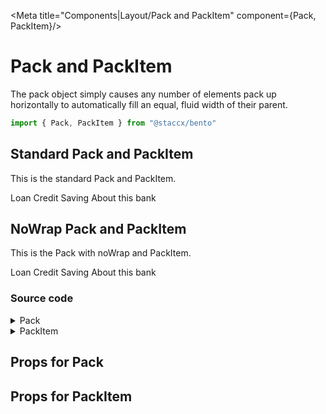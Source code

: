 
<Meta title="Components|Layout/Pack and PackItem" component={Pack, PackItem}/>

# Pack and PackItem
The pack object simply causes any number of elements pack up horizontally to automatically fill an equal, fluid width of their parent.

```javascript
import { Pack, PackItem } from "@staccx/bento"
```

## Standard Pack and PackItem
This is the standard Pack and PackItem.

<Preview>
  <Story name="Standard">
   <Pack justify="flex-start">
        <PackItem>Loan</PackItem>
        <PackItem>Credit</PackItem>
        <PackItem>Saving</PackItem>
        <PackItem>About this bank</PackItem>
    </Pack>
  </Story>
</Preview>

## NoWrap Pack and PackItem
This is the Pack with noWrap and PackItem.

<Preview>
  <Story name="NoWrap">
   <Pack middle noWrap>
        <PackItem>Loan</PackItem>
        <PackItem>Credit</PackItem>
        <PackItem>Saving</PackItem>
        <PackItem>About this bank</PackItem>
    </Pack>
  </Story>
</Preview>

### Source code
<details><summary>Pack</summary>
<p>

```bash
import React from "react"
import PropTypes from "prop-types"
import styled from "styled-components"
import { applyVariants } from "../../../theming"
import themeProps from "./Pack.themeProps"
import { componentCreateFactory } from "../../../theming/utils/createVariantsFunctionFactory"

/**
 * The pack object simply causes any number of elements pack up horizontally to automatically fill an equal, fluid width of their parent.
 */
const Pack = ({ children, className, bottom, middle, noWrap, justify }) => (
  <PackUl
    className={className}
    bottom={bottom}
    middle={middle}
    noWrap={noWrap}
    justify={justify}
  >
    {children}
  </PackUl>
)

const position = (bottom, middle) => {
  if (bottom === true && middle === true)
    console.warn("Pack cannot be middle and bottom at the same time")
  else if (bottom === true) return "flex-end"
  else if (middle === true) return "center"
}

export const PACK = "PACK"
const PackUl = styled.ul`
  width: 100%;
  margin-left: 0;
  display: flex;
  justify-content: ${p => p.justify};
  align-items: ${p => position(p.bottom, p.middle)};
  flex-wrap: ${p => !p.noWrap && "wrap"};
  ${applyVariants(themeProps.list)};
`

Pack.defaultProps = {
  className: "",
  bottom: false,
  middle: false,
  noWrap: false,
  justify: "space-between"
}

Pack.propTypes = {
  /**
   * The component require a child and it can be an array of elements or one element.
   */
  children: PropTypes.oneOfType([
    PropTypes.arrayOf(PropTypes.element),
    PropTypes.element
  ]).isRequired,
  /**
   * The component can be assigned a class.
   */
  className: PropTypes.string,
  /**
   * The position of the Pack
   */
  bottom: PropTypes.bool,
  /**
   * The position of the Pack, a boolean
   */
  middle: PropTypes.bool,
  /**
   * The position of the Pack, a boolean
   */
  noWrap: PropTypes.bool,
  /**
   * The prop accepts a string, e.g. justify="flex-start".
   */
  justify: PropTypes.string
}
Pack.themeProps = themeProps
Pack.createVariants = componentCreateFactory(Pack)

export default Pack

```

</p>
</details>
<details><summary>PackItem</summary>
<p>

```bash
import React from "react"
import PropTypes from "prop-types"
import styled from "styled-components"
import { applyVariants, spacing, commonPropTypes } from "../../../theming"

const PackItem = ({ className, children, ...rest }) => (
  <ListItem className={className} {...rest}>
    {children}
  </ListItem>
)

export const PACK_ITEM = "PACK_ITEM"
const ListItem = styled.li`
  display: inline-block;
  padding: ${spacing.small};
  ${applyVariants(PACK_ITEM)};
`

PackItem.defaultProps = {
  className: ""
}

PackItem.propTypes = {
  /**
   * The component require a child.
   */
  children: commonPropTypes.children.isRequired,
  /**
   * The component can be assigned a class.
   */
  className: PropTypes.string
}

export default PackItem

```

</p>
</details>

## Props for Pack
<Props of={Pack} />

## Props for PackItem
<Props of={PackItem} />
